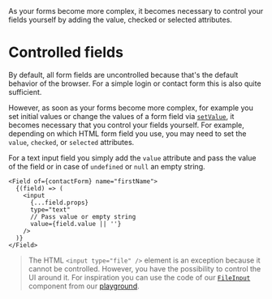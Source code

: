
<Title>Controlled fields</Title>
<Description>
  As your forms become more complex, it becomes necessary to control your fields
  yourself by adding the value, checked or selected attributes.
</Description>

# Controlled fields

By default, all form fields are uncontrolled because that's the default behavior of the browser. For a simple login or contact form this is also quite sufficient.

However, as soon as your forms become more complex, for example you set initial values or change the values of a form field via <A href="/api/setValue">`setValue`</A>, it becomes necessary that you control your fields yourself. For example, depending on which HTML form field you use, you may need to set the `value`, `checked`, or `selected` attributes.

For a text input field you simply add the `value` attribute and pass the value of the field or in case of `undefined` or `null` an empty string.

```tsx
<Field of={contactForm} name="firstName">
  {(field) => (
    <input
      {...field.props}
      type="text"
      // Pass value or empty string
      value={field.value || ''}
    />
  )}
</Field>
```

> The HTML `<input type="file" />` element is an exception because it cannot be controlled. However, you have the possibility to control the UI around it. For inspiration you can use the code of our <a href="https://github.com/fabian-hiller/modular-forms/blob/main/packages/website/src/components/FileInput.tsx" target="_blank" rel="noreferrer">`FileInput`</a> component from our <A href="/playground/special">playground</A>.
